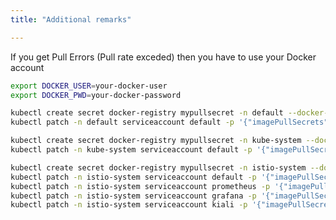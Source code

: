 ```yaml
---
title: "Additional remarks"

---
```


If you get Pull Errors (Pull rate exceded) then you have to use your Docker account 

```bash
export DOCKER_USER=your-docker-user
export DOCKER_PWD=your-docker-password

kubectl create secret docker-registry mypullsecret -n default --docker-username=$DOCKER_USER --docker-password=$DOCKER_PWD --docker-email=demo@demo.com
kubectl patch -n default serviceaccount default -p '{"imagePullSecrets": [{"name": "mypullsecret"}]}'

kubectl create secret docker-registry mypullsecret -n kube-system --docker-username=$DOCKER_USER --docker-password=$DOCKER_PWD --docker-email=demo@demo.com
kubectl patch -n kube-system serviceaccount default -p '{"imagePullSecrets": [{"name": "mypullsecret"}]}'

kubectl create secret docker-registry mypullsecret -n istio-system --docker-username=$DOCKER_USER --docker-password=$DOCKER_PWD --docker-email=demo@demo.com
kubectl patch -n istio-system serviceaccount default -p '{"imagePullSecrets": [{"name": "mypullsecret"}]}'
kubectl patch -n istio-system serviceaccount prometheus -p '{"imagePullSecrets": [{"name": "mypullsecret"}]}'
kubectl patch -n istio-system serviceaccount grafana -p '{"imagePullSecrets": [{"name": "mypullsecret"}]}'
kubectl patch -n istio-system serviceaccount kiali -p '{"imagePullSecrets": [{"name": "mypullsecret"}]}'
```


